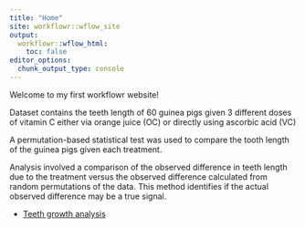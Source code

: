 ```yaml
---
title: "Home"
site: workflowr::wflow_site
output:
  workflowr::wflow_html:
    toc: false
editor_options:
  chunk_output_type: console
---
```


Welcome to my first workflowr website!

Dataset contains the teeth length of 60 guinea pigs given 3 different doses of vitamin C either via orange juice (OC) or directly using ascorbic acid (VC)

A permutation-based statistical test was used to compare the tooth length of the guinea pigs given each treatment. 

Analysis involved a comparison of the observed difference in teeth length due to the treatment versus the observed difference calculated from random permutations of the data. This method identifies if the actual observed difference may be a true signal.

* [Teeth growth analysis](teeth.html)
